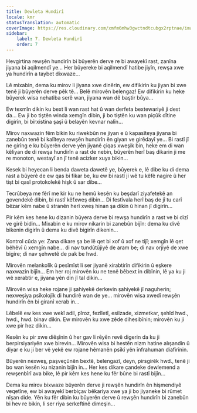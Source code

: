 ```yaml
---
title: Dewleta Hundirî
locale: kmr
statusTranslation: automatic
coverImage: https://res.cloudinary.com/xmfm6mhw3gwctndtcubgx2rptnae/image/upload/v1740468922/small_cover_tratado_de_psicologia_revolucionaria_a4c0dca4e0.webp
sidebar:
    label: 7. Dewleta Hundirî
    order: 7
---
```

Hevgirtina rewşên hundirîn bi bûyerên derve re bi awayekî rast, zanîna jiyana bi aqilmendî ye... Her bûyereke bi aqilmendî hatibe jiyîn, rewşa xwe ya hundirîn a taybet dixwaze...

Lê mixabin, dema ku mirov li jiyana xwe dinêrin, ew difikirin ku jiyan bi xwe tenê ji bûyerên derve pêk tê... Belê mirovên belengaz! Ew difikirin ku heke bûyerek wisa nehatiba serê wan, jiyana wan dê baştir bûya...

Ew texmîn dikin ku bext li wan rast hat û wan derfeta bextewariyê ji dest da... Ew ji bo tiştên winda xemgîn dibin, ji bo tiştên ku wan piçûk dîtine digirîn, bi bîrxistina şaşî û belayên kevnar nalîn...

Mirov naxwazin fêm bikin ku riwekbûn ne jiyan e û kapasîteya jiyana bi zanebûn tenê bi kalîteya rewşên hundirîn ên giyan ve girêdayî ye... Bi rastî jî ne girîng e ku bûyerên derve yên jiyanê çiqas xweşik bin, heke em di wan kêliyan de di rewşa hundirîn a rast de nebin, bûyerên herî baş dikarin ji me re monoton, westayî an jî tenê acizker xuya bikin...

Kesek bi heyecan li benda daweta dawetê ye, bûyerek e, lê dibe ku di dema rast a bûyerê de ew qas bi fikar be, ku ew bi rastî ji wê tu kêfê nagire û her tişt bi qasî protokolekê hişk û sar dibe...

Tecrûbeya me fêrî me kir ku ne hemû kesên ku beşdarî ziyafetekê an govendekê dibin, bi rastî kêfxweş dibin... Di festîvala herî baş de jî tu carî bêzar kêm nabe û stranên herî xweş hinan şa dikin û hinan jî digirîn...

Pir kêm kes hene ku dizanin bûyera derve bi rewşa hundirîn a rast ve bi dizî ve girê bidin... Mixabin e ku mirov nikarin bi zanebûn bijîn: dema ku divê bikenin digirîn û dema ku divê bigirîn dikenin...

Kontrol cûda ye: Zana dikare şa be lê qet bi xof û xof ne tijî; xemgîn lê qet bêhêvî û xemgîn nabe... di nav tundûtûjiyê de aram be; di nav orjiyê de xwe bigire; di nav şehwetê de pak be hwd.

Mirovên melankolîk û pesîmîst li ser jiyanê xirabtirîn difikirin û eşkere naxwazin bijîn... Em her roj mirovên ku ne tenê bêbext in dibînin, lê ya ku ji wê xerabtir e, jiyana yên din jî tal dikin...

Mirovên wisa heke rojane ji şahiyekê derkevin şahiyekê jî naguherin; nexweşiya psîkolojîk di hundirê wan de ye... mirovên wisa xwedî rewşên hundirîn ên bi giranî xerab in...

Lêbelê ew kes xwe wekî adil, pîroz, fezîletî, esilzade, xizmetkar, şehîd hwd., hwd., hwd. binav dikin. Ew mirovên ku xwe zêde dihesibînin; mirovên ku ji xwe pir hez dikin...

Kesên ku pir xwe diêşînin û her gav li rêyên revê digerin da ku ji berpirsiyariyên xwe birevin... Mirovên wisa bi hestên nizm hatine alışandin û diyar e ku ji ber vê yekê ew rojane hêmanên psîkî yên înfrahuman diafirînin.

Bûyerên nexweş, paşveçûnên bextê, belengazî, deyn, pirsgirêk hwd., tenê ji bo wan kesên ku nizanin bijîn in... Her kes dikare çandeke dewlemend a rewşenbîrî ava bike, lê pir kêm kes hene ku fêr bûne bi rastî bijîn...

Dema ku mirov bixwaze bûyerên derve ji rewşên hundirîn ên hişmendiyê veqetîne, ew bi awayekî berbiçav bêkariya xwe ya ji bo jiyaneke bi rûmet nîşan dide. Yên ku fêr dibin ku bûyerên derve û rewşên hundirîn bi zanebûn bi hev re bikin, li ser riya serkeftinê dimeşin...

